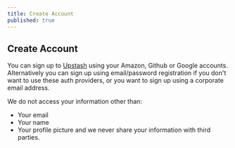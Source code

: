 ```yaml
---
title: Create Account
published: true
---
```


## Create Account

You can sign up to <a href="https://console.upstash.com" target="_blank">Upstash</a> using your Amazon, Github or Google accounts.
Alternatively you can sign up using email/password registration if you don't want to use these auth providers,
or you want to sign up using a corporate email address.

We do not access your information other than:
- Your email
- Your name
- Your profile picture
  and we never share your information with third parties.
